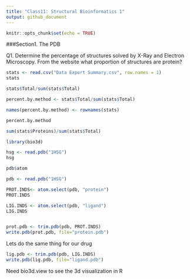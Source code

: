 ```yaml
---
title: "Class11: Structural Bioinformatics 1"
output: github_document
---
```


```r
knitr::opts_chunk$set(echo = TRUE)
```

###Section1. The PDB

Q1. Determine the percentage of structures solved by X-Ray and Electron Microscopy. From
the website what proportion of structures are protein?
```r
stats <- read.csv("Data Export Summary.csv", row.names = 1)
stats
```

```r
stats$Total/sum(stats$Total)

percent.by.method <- stats$Total/sum(stats$Total)

names(percent.by.method) <- rownames(stats)

percent.by.method
```

```r
sum(stats$Proteins)/sum(stats$Total)
```

```r
library(bio3d)

hsg <- read.pdb("1HSG")
hsg

```

```r
pdb$atom

```

```r
pdb <- read.pdb("1HSG")

PROT.INDS<- atom.select(pdb, "protein")
PROT.INDS

LIG.INDS <- atom.select(pdb, "ligand")
LIG.INDS



```
```r
prot.pdb <- trim.pdb(pdb, PROT.INDS)
write.pdb(prot.pdb, file="protein.pdb")

```

Lets do the same thing for our drug

```r
lig.pdb <- trim.pdb(pdb, LIG.INDS)
write.pdb(lig.pdb, file="ligand.pdb")
```
Need bio3d.view to see the 3d visualization in R

